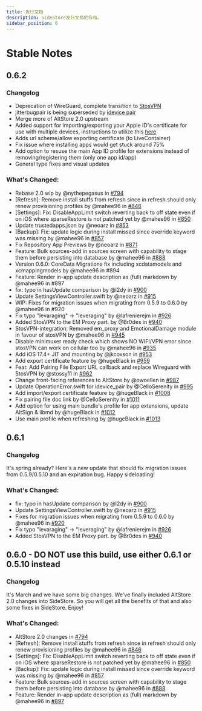 ```yaml
---
title: 发行文档
description: SideStore发行文档的存档。
sidebar_position: 6
---
```


# Stable Notes

## 0.6.2

### Changelog
- Deprecation of WireGuard, complete transition to [StosVPN](https://apps.apple.com/us/app/stosvpn/id6744003051)
- jitterbugpair is being superseded by [idevice pair](https://github.com/jkcoxson/idevice_pair)
- Merge more of AltStore 2.0 upstream
- Added support for importing/exporting your Apple ID's certificate for use with multiple devices, instructions to utilize this [here](https://github.com/SideStore/SideStore/pull/1008#issue-3138680291)
- Adds url scheme/allow exporting certificate (to LiveContainer)
- Fix issue where installing apps would get stuck around 75%
- Add option to resuse the main App ID profile for extensions instead of removing/registering them (only one app id/app)
- General type fixes and visual updates

### What's Changed:
- Rebase 2.0 wip by @nythepegasus in [#794](https://github.com/SideStore/SideStore/pull/794)
- [Refresh]: Remove install stuffs from refresh since in refresh should only renew provisioning profiles by @mahee96 in [#846](https://github.com/SideStore/SideStore/pull/846)
- [Settings]: Fix: DisableAppLimit switch reverting back to off state even if on iOS where sparseRestore is not patched yet by @mahee96 in [#850](https://github.com/SideStore/SideStore/pull/850)
- Update trustedapps.json by @neoarz in [#853](https://github.com/SideStore/SideStore/pull/853)
- [Backup]: Fix: update logic during install missed since override keyword was missing by @mahee96 in [#857](https://github.com/SideStore/SideStore/pull/857)
- Fix Repository App Previews by @neoarz in [#871](https://github.com/SideStore/SideStore/pull/871)
- Feature: Bulk sources-add in sources screen with capability to stage them before persisting into database by @mahee96 in [#888](https://github.com/SideStore/SideStore/pull/888)
- Version 0.6.0: CoreData Migrations fix including xcdatamodels and xcmappingmodels by @mahee96 in #894
- Feature: Render in-app update description as (full) markdown by @mahee96 in #897
- fix: typo in hasUpdate comparison by @l2dy in [#900](https://github.com/SideStore/SideStore/pull/900)
- Update SettingsViewController.swift by @neoarz in [#915](https://github.com/SideStore/SideStore/pull/915)
- WIP: Fixes for migration issues when migrating from 0.5.9 to 0.6.0 by @mahee96 in #920
- Fix typo "levaraging" -> "leveraging" by @lafrenierejm in [#926](https://github.com/SideStore/SideStore/pull/926)
- Added StosVPN to the EM Proxy part. by @Br0des in [#940](https://github.com/SideStore/SideStore/pull/940)
- StosVPN-integration: Removed em_proxy and EmotionalDamage module in favour of stosVPN by @mahee96 in [#945](https://github.com/SideStore/SideStore/pull/945)
- Disable minimuxer ready check which shows NO WIFI/VPN error since stosVPN can work on cellular too by @mahee96 in [#935](https://github.com/SideStore/SideStore/pull/935)
- Add iOS 17.4+ JIT and mounting by @jkcoxson in [#953](https://github.com/SideStore/SideStore/pull/953)
- Add export certificate feature by @hugeBlack in [#959](https://github.com/SideStore/SideStore/pull/959)
- Feat: Add Pairing File Export URL callback and replace Wireguard with StosVPN by @stossy11 in [#962](https://github.com/SideStore/SideStore/pull/962)
- Change front-facing references to AltStore by @owoellen in [#987](https://github.com/SideStore/SideStore/pull/987)
- Update OperationError.swift for idevice_pair by @CelloSerenity in [#995](https://github.com/SideStore/SideStore/pull/995)
- Add import/export certificate feature by @hugeBlack in [#1008](https://github.com/SideStore/SideStore/pull/1008)
- Fix pairing file doc link by @CelloSerenity in [#1011](https://github.com/SideStore/SideStore/pull/1011)
- Add option for using main bundle's profile for app extensions, update AltSign & libmd by @hugeBlack in [#1012](https://github.com/SideStore/SideStore/pull/1012)
- Use main profile when refreshing by @hugeBlack in [#1013](https://github.com/SideStore/SideStore/pull/1013)


## 0.6.1

### Changelog
It's spring already? Here's a new update that should fix migration issues from 0.5.9/0.5.10 and an expiration bug. Happy sideloading!

### What's Changed:
- fix: typo in hasUpdate comparison by @l2dy in [#900](https://github.com/SideStore/SideStore/pull/900)
- Update SettingsViewController.swift by @neoarz in [#915](https://github.com/SideStore/SideStore/pull/915)
- Fixes for migration issues when migrating from 0.5.9 to 0.6.0 by @mahee96 in [#920](https://github.com/SideStore/SideStore/pull/920)
- Fix typo "levaraging" -> "leveraging" by @lafrenierejm in [#926](https://github.com/SideStore/SideStore/pull/926)
- Added StosVPN to the EM Proxy part. by @Br0des in [#940](https://github.com/SideStore/SideStore/pull/940)


## 0.6.0 - DO NOT use this build, use either 0.6.1 or 0.5.10 instead

### Changelog
It's March and we have some big changes. We've finally included AltStore 2.0 changes into SideStore. So you will get all the benefits of that and also some fixes in SideStore. Enjoy!

### What's Changed:
- AltStore 2.0 changes in [#794](https://github.com/SideStore/SideStore/pull/794)
- [Refresh]: Remove install stuffs from refresh since in refresh should only renew provisioning profiles by @mahee96 in [#846](https://github.com/SideStore/SideStore/pull/846)
- [Settings]: Fix: DisableAppLimit switch reverting back to off state even if on iOS where sparseRestore is not patched yet by @mahee96 in [#850](https://github.com/SideStore/SideStore/pull/850)
- [Backup]: Fix: update logic during install missed since override keyword was missing by @mahee96 in [#857](https://github.com/SideStore/SideStore/pull/857)
- Feature: Bulk sources-add in sources screen with capability to stage them before persisting into database by @mahee96 in [#888](https://github.com/SideStore/SideStore/pull/888)
- Feature: Render in-app update description as (full) markdown by @mahee96 in [#897](https://github.com/SideStore/SideStore/pull/897)
